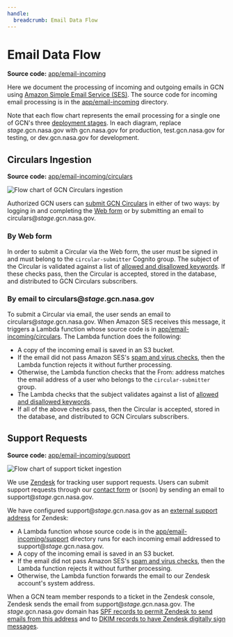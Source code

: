 ```yaml
---
handle:
  breadcrumb: Email Data Flow
---
```



# Email Data Flow

**Source code:** [app/email-incoming](https://github.com/nasa-gcn/gcn.nasa.gov/tree/main/app/email-incoming)

Here we document the processing of incoming and outgoing emails in GCN using [Amazon Simple Email Service (SES)](https://aws.amazon.com/ses/). The source code for incoming email processing is in the [app/email-incoming](https://github.com/nasa-gcn/gcn.nasa.gov/tree/main/app/email-incoming) directory.

Note that each flow chart represents the email processing for a single one of GCN's three [deployment stages](deployment#stages). In each diagram, replace _stage_.gcn.nasa.gov with gcn.nasa.gov for production, test.gcn.nasa.gov for testing, or dev.gcn.nasa.gov for development.

## Circulars Ingestion

**Source code:** [app/email-incoming/circulars](https://github.com/nasa-gcn/gcn.nasa.gov/tree/main/app/email-incoming/circulars)

<img src={circularsIngestionImg} alt="Flow chart of GCN Circulars ingestion" />

Authorized GCN users can [submit GCN Circulars](/docs/circulars/submitting) in either of two ways: by logging in and completing the [Web form](/circulars/new) or by submitting an email to circulars@<i>stage</i>.gcn.nasa.gov.

### By Web form

In order to submit a Circular via the Web form, the user must be signed in and must belong to the `circular-submitter` Cognito group. The subject of the Circular is validated against a list of [allowed and disallowed keywords](/docs/circulars/styleguide#message-content). If these checks pass, then the Circular is accepted, stored in the database, and distributed to GCN Circulars subscribers.

### By email to circulars@<i>stage</i>.gcn.nasa.gov

To submit a Circular via email, the user sends an email to circulars@<i>stage</i>.gcn.nasa.gov. When Amazon SES receives this message, it triggers a Lambda function whose source code is in [app/email-incoming/circulars](https://github.com/nasa-gcn/gcn.nasa.gov/tree/main/app/email-incoming/circulars). The Lambda function does the following:

- A copy of the incoming email is saved in an S3 bucket.
- If the email did not pass Amazon SES's [spam and virus checks](https://docs.aws.amazon.com/ses/latest/dg/receiving-email-concepts.html#receiving-email-auth-and-scan), then the Lambda function rejects it without further processing.
- Otherwise, the Lambda function checks that the From: address matches the email address of a user who belongs to the `circular-submitter` group.
- The Lambda checks that the subject validates against a list of [allowed and disallowed keywords](/docs/circulars/styleguide#message-content).
- If all of the above checks pass, then the Circular is accepted, stored in the database, and distributed to GCN Circulars subscribers.

## Support Requests

**Source code:** [app/email-incoming/support](https://github.com/nasa-gcn/gcn.nasa.gov/tree/main/app/email-incoming/support)

<img src={forwardToZendeskImg} alt="Flow chart of support ticket ingestion" />

We use [Zendesk](https://www.zendesk.com/) for tracking user support requests. Users can submit support requests through our [contact form](/contact) or (soon) by sending an email to support@<i>stage</i>.gcn.nasa.gov.

We have configured support@<i>stage</i>.gcn.nasa.gov as an [external support address](https://support.zendesk.com/hc/en-us/articles/4408886828698) for Zendesk:

- A Lambda function whose source code is in the [app/email-incoming/support](https://github.com/nasa-gcn/gcn.nasa.gov/tree/main/app/email-incoming/support) directory runs for each incoming email addressed to support@<i>stage</i>.gcn.nasa.gov.
- A copy of the incoming email is saved in an S3 bucket.
- If the email did not pass Amazon SES's [spam and virus checks](https://docs.aws.amazon.com/ses/latest/dg/receiving-email-concepts.html#receiving-email-auth-and-scan), then the Lambda function rejects it without further processing.
- Otherwise, the Lambda function forwards the email to our Zendesk account's system address.

When a GCN team member responds to a ticket in the Zendesk console, Zendesk sends the email from support@<i>stage</i>.gcn.nasa.gov. The <i>stage</i>.gcn.nasa.gov domain has [SPF records to permit Zendesk to send emails from this address](https://support.zendesk.com/hc/en-us/articles/4408832543770) and to [DKIM records to have Zendesk digitally sign messages](https://support.zendesk.com/hc/en-us/articles/4408822303386-Digitally-signing-your-email-with-DKIM-or-DMARC).

